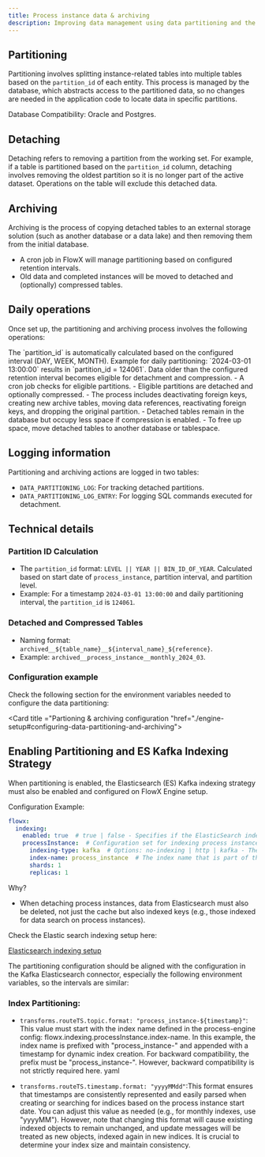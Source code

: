 ```yaml
---
title: Process instance data & archiving
description: Improving data management using data partitioning and the archival processes.
---
```


## Partitioning

Partitioning involves splitting instance-related tables into multiple tables based on the `partition_id` of each entity. This process is managed by the database, which abstracts access to the partitioned data, so no changes are needed in the application code to locate data in specific partitions.

<Info>
Database Compatibility: Oracle and Postgres.
</Info>

## Detaching

Detaching refers to removing a partition from the working set. For example, if a table is partitioned based on the `partition_id` column, detaching involves removing the oldest partition so it is no longer part of the active dataset. Operations on the table will exclude this detached data.

## Archiving

Archiving is the process of copying detached tables to an external storage solution (such as another database or a data lake) and then removing them from the initial database.

- A cron job in FlowX will manage partitioning based on configured retention intervals.
- Old data and completed instances will be moved to detached and (optionally) compressed tables.

## Daily operations

Once set up, the partitioning and archiving process involves the following operations:

<Steps>
<Step title= "Partition ID Calculation">
The `partition_id` is automatically calculated based on the configured interval (DAY, WEEK, MONTH).
Example for daily partitioning: `2024-03-01 13:00:00` results in `partition_id = 124061`.
</Step>
<Step title="Retention Management">
Data older than the configured retention interval becomes eligible for detachment and compression.
</Step>
<Step title ="Archiving process">
- A cron job checks for eligible partitions.
- Eligible partitions are detached and optionally compressed.
- The process includes deactivating foreign keys, creating new archive tables, moving data references, reactivating foreign keys, and dropping the original partition.
</Step>
<Step title ="Space management">
- Detached tables remain in the database but occupy less space if compression is enabled.
- To free up space, move detached tables to another database or tablespace.
</Step>
</Steps>


## Logging information

Partitioning and archiving actions are logged in two tables:

- `DATA_PARTITIONING_LOG`: For tracking detached partitions.
- `DATA_PARTITIONING_LOG_ENTRY`: For logging SQL commands executed for detachment.

## Technical details

### Partition ID Calculation
    
- The `partition_id` format: `LEVEL || YEAR || BIN_ID_OF_YEAR`. Calculated based on start date of `process_instance`, partition interval, and partition level.
- Example: For a timestamp `2024-03-01 13:00:00` and daily partitioning interval, the `partition_id` is `124061`.

### Detached and Compressed Tables
    
- Naming format: `archived__${table_name}__${interval_name}_${reference}`.
- Example: `archived__process_instance__monthly_2024_03`.

### Configuration example

Check the following section for the environment variables needed to configure the data partitioning:

<Card title ="Partioning & archiving configuration "href="./engine-setup#configuring-data-partitioning-and-archiving">
</Card>


## Enabling Partitioning and ES Kafka Indexing Strategy

When partitioning is enabled, the Elasticsearch (ES) Kafka indexing strategy must also be enabled and configured on FlowX Engine setup.

Configuration Example:

```yaml
flowx:
  indexing:
    enabled: true  # true | false - Specifies if the ElasticSearch indexing for the entire app is enabled or disabled.
    processInstance:  # Configuration set for indexing process instances. Can be duplicated for other objects.
      indexing-type: kafka  # Options: no-indexing | http | kafka - The chosen indexing strategy.
      index-name: process_instance  # The index name that is part of the search pattern.
      shards: 1
      replicas: 1
```


<Card icon="info">
Why?

* When detaching process instances, data from Elasticsearch must also be deleted, not just the cache but also indexed keys (e.g., those indexed for data search on process instances).
</Card>

Check the Elastic search indexing setup here:

[Elasticsearch indexing setup](./configuring-elasticsearch-indexing/)

The partitioning configuration should be aligned with the configuration in the Kafka Elasticsearch connector, especially the following environment variables, so the intervals are similar:

### Index Partitioning:

* `transforms.routeTS.topic.format: "process_instance-${timestamp}"`: This value must start with the index name defined in the process-engine config: flowx.indexing.processInstance.index-name. In this example, the index name is prefixed with "process_instance-" and appended with a timestamp for dynamic index creation. For backward compatibility, the prefix must be "process_instance-". However, backward compatibility is not strictly required here.
yaml

* `transforms.routeTS.timestamp.format: "yyyyMMdd"`:This format ensures that timestamps are consistently represented and easily parsed when creating or searching for indices based on the process instance start date. You can adjust this value as needed (e.g., for monthly indexes, use "yyyyMM"). However, note that changing this format will cause existing indexed objects to remain unchanged, and update messages will be treated as new objects, indexed again in new indices. It is crucial to determine your index size and maintain consistency.
